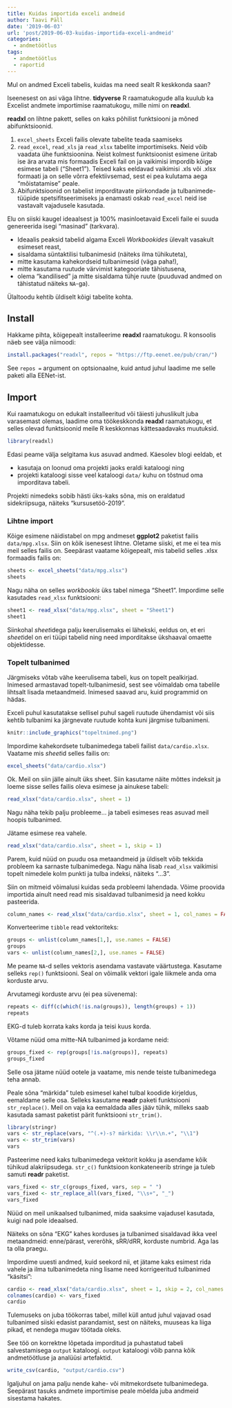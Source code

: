 ```yaml
---
title: Kuidas importida exceli andmeid
author: Taavi Päll
date: '2019-06-03'
url: 'post/2019-06-03-kuidas-importida-exceli-andmeid'
categories:
  - andmetöötlus
tags:
  - andmetöötlus
  - raportid
---
```


Mul on andmed Exceli tabelis, kuidas ma need sealt R keskkonda saan? 

Iseenesest on asi väga lihtne. **tidyverse** R raamatukogude alla kuulub ka Excelist andmete importimise raamatukogu, mille nimi on **readxl**.

**readxl** on lihtne pakett, selles on kaks põhilist funktsiooni ja mõned abifunktsioonid.

1. `excel_sheets` Exceli failis olevate tabelite teada saamiseks
2. `read_excel`, `read_xls` ja `read_xlsx` tabelite importimiseks. Neid võib vaadata ühe funktsioonina. Neist kolmest funktsioonist esimene üritab ise ära arvata mis formaadis Exceli fail on ja vaikimisi impordib kõige esimese tabeli ("Sheet1"). Teised kaks eeldavad vaikimisi .xls või .xlsx formaati ja on selle võrra efektiivsemad, sest ei pea kulutama aega "mõistatamise" peale.
3. Abifunktsioonid on tabelist imporditavate piirkondade ja tulbanimede-tüüpide spetsifitseerimiseks ja enamasti oskab `read_excel` neid ise vastavalt vajadusele kasutada. 

Elu on siiski kaugel ideaalsest ja 100% masinloetavaid Exceli faile ei suuda genereerida isegi "masinad" (tarkvara). 

- Ideaalis peaksid tabelid algama Exceli *Workbookides* ülevalt vasakult esimeset reast, 
- sisaldama süntaktilisi tulbanimesid (näiteks ilma tühikuteta), 
- mitte kasutama kahekordseid tulbanimesid (väga paha!),
- mitte kasutama ruutude värvimist kategooriate tähistusena, 
- olema "kandilised" ja mitte sisaldama tühje ruute (puuduvad andmed on tähistatud näiteks `NA`-ga).

Ülaltoodu kehtib üldiselt kõigi tabelite kohta.

## Install

Hakkame pihta, kõigepealt installeerime **readxl** raamatukogu. R konsoolis näeb see välja niimoodi:

```r
install.packages("readxl", repos = "https://ftp.eenet.ee/pub/cran/")
```

See `repos =` argument on optsionaalne, kuid antud juhul laadime me selle paketi alla EENet-ist.

## Import

Kui raamatukogu on edukalt installeeritud või täiesti juhuslikult juba varasemast olemas, laadime oma töökeskkonda **readxl** raamatukogu, et selles olevad funktsioonid meile R keskkonnas kättesaadavaks muutuksid. 

```r
library(readxl)
```

Edasi peame välja selgitama kus asuvad andmed. Käesolev blogi eeldab, et 

- kasutaja on loonud oma projekti jaoks eraldi kataloogi ning 
- projekti kataloogi sisse veel kataloogi `data/` kuhu on tõstnud oma imporditava tabeli.

Projekti nimedeks sobib hästi üks-kaks sõna, mis on eraldatud sidekriipsuga, näiteks "kursusetöö-2019".

### Lihtne import

Kõige esimene näidistabel on mpg andmeset **ggplot2** paketist failis `data/mpg.xlsx`. Siin on kõik isenesest lihtne. Oletame siiski, et me ei tea mis meil selles failis on. Seepärast vaatame kõigepealt, mis tabelid selles .xlsx formaadis failis on:

```r
sheets <- excel_sheets("data/mpg.xlsx")
sheets
```

Nagu näha on selles *workbookis* üks tabel nimega "Sheet1". Impordime selle kasutades `read_xlsx` funktsiooni:

```r
sheet1 <- read_xlsx("data/mpg.xlsx", sheet = "Sheet1")
sheet1
```

Siinkohal *sheet*idega palju keerulisemaks ei lähekski, eeldus on, et eri *sheet*idel on eri tüüpi tabelid ning need imporditakse ükshaaval omaette objektidesse. 

### Topelt tulbanimed

Järgmiseks võtab vähe keerulisema tabeli, kus on topelt pealkirjad. Inimesed armastavad topelt-tulbanimesid, sest see võimaldab oma tabelile lihtsalt lisada metaandmeid. 
Inimesed saavad aru, kuid programmid on hädas. 


Exceli puhul kasutatakse sellisel puhul sageli ruutude ühendamist või siis kehtib tulbanimi ka järgnevate ruutude kohta kuni järgmise tulbanimeni.


```r
knitr::include_graphics("topeltnimed.png")
```

Impordime kahekordsete tulbanimedega tabeli failist `data/cardio.xlsx`. Vaatame mis *sheet*id selles failis on: 
```r
excel_sheets("data/cardio.xlsx")
```

Ok. Meil on siin jälle ainult üks sheet. Siin kasutame näite mõttes indeksit ja loeme sisse selles failis oleva esimese ja ainukese tabeli:  

```r
read_xlsx("data/cardio.xlsx", sheet = 1)
```

Nagu näha tekib palju probleeme... ja tabeli esimeses reas asuvad meil hoopis tulbanimed.


Jätame esimese rea vahele.
```r
read_xlsx("data/cardio.xlsx", sheet = 1, skip = 1)
```

Parem, kuid nüüd on puudu osa metaandmeid ja üldiselt võib tekkida probleem ka sarnaste tulbanimedega. Nagu näha lisab `read_xlsx` vaikimisi topelt nimedele kolm punkti ja tulba indeksi, näiteks "...3".

Siin on mitmeid võimalusi kuidas seda probleemi lahendada. Võime proovida importida ainult need read mis sisaldavad tulbanimesid ja need kokku pasteerida.
```r
column_names <- read_xlsx("data/cardio.xlsx", sheet = 1, col_names = FALSE, n_max = 2)
```

Konverteerime `tibble` read vektoriteks:
```r
groups <- unlist(column_names[1,], use.names = FALSE)
groups
vars <- unlist(column_names[2,], use.names = FALSE)
```


Me peame `NA`-d selles vektoris asendama vastavate väärtustega. Kasutame selleks `rep()` funktsiooni. Seal on võimalik vektori igale liikmele anda oma korduste arvu. 

Arvutamegi korduste arvu (ei pea süvenema):
```r
repeats <- diff(c(which(!is.na(groups)), length(groups) + 1))
repeats
```

EKG-d tuleb korrata kaks korda ja teisi kuus korda.


Võtame nüüd oma mitte-NA tulbanimed ja kordame neid:

```r
groups_fixed <- rep(groups[!is.na(groups)], repeats)
groups_fixed
```

Selle osa jätame nüüd ootele ja vaatame, mis nende teiste tulbanimedega teha annab.


Peale sõna "märkida" tuleb esimesel kahel tulbal koodide kirjeldus, eemaldame selle osa. Selleks kasutame **readr** paketi funktsiooni `str_replace()`. Meil on vaja ka eemaldada alles jääv tühik, milleks saab kasutada samast paketist pärit funktsiooni `str_trim()`.

```r
library(stringr)
vars <- str_replace(vars, "^(.+)-s? märkida: \\r\\n.+", "\\1")
vars <- str_trim(vars)
vars
```

Pasteerime need kaks tulbanimedega vektorit kokku ja asendame kõik tühikud alakriipsudega. `str_c()` funktsioon konkateneerib stringe ja tuleb samuti **readr** paketist.

```r
vars_fixed <- str_c(groups_fixed, vars, sep = " ")
vars_fixed <- str_replace_all(vars_fixed, "\\s+", "_")
vars_fixed
```

Nüüd on meil unikaalsed tulbanimed, mida saaksime vajadusel kasutada, kuigi nad pole ideaalsed. 

Näiteks on sõna "EKG" kahes korduses ja tulbanimed sisaldavad ikka veel metaandmeid: enne/pärast, vererõhk, sRR/dRR, korduste numbrid. Aga las ta olla praegu.


Impordime uuesti andmed, kuid seekord nii, et jätame kaks esimest rida vahele ja ilma tulbanimedeta ning lisame need korrigeeritud tulbanimed "käsitsi":
```r
cardio <- read_xlsx("data/cardio.xlsx", sheet = 1, skip = 2, col_names = FALSE)
colnames(cardio) <- vars_fixed
cardio
```

Tulemuseks on juba töökorras tabel, millel küll antud juhul vajavad osad tulbanimed siiski edasist parandamist, sest on näiteks, muuseas ka liiga pikad, et nendega mugav töötada oleks.

See töö on korrektne lõpetada imporditud ja puhastatud tabeli salvestamisega `output` kataloogi. `output` kataloogi võib panna kõik andmetöötluse ja analüüsi artefaktid.

```r
write_csv(cardio, "output/cardio.csv")
```

Igaljuhul on jama palju nende kahe- või mitmekordsete tulbanimedega. Seepärast tasuks andmete importimise peale mõelda juba andmeid sisestama hakates.
